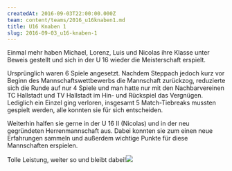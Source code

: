```yaml
---
createdAt: 2016-09-03T22:00:00.000Z
team: content/teams/2016_u16knaben1.md
title: U16 Knaben 1
slug: 2016-09-03_u16-knaben-1
---
```


Einmal mehr haben Michael, Lorenz, Luis und Nicolas ihre Klasse unter Beweis gestellt und sich in der U 16 wieder die Meisterschaft erspielt.

Ursprünglich waren 6 Spiele angesetzt. Nachdem Steppach jedoch kurz 
vor Beginn des Mannschaftswettbewerbs die Mannschaft zurückzog, 
reduzierte sich die Runde auf nur 4 Spiele und man hatte nur mit den 
Nachbarvereinen TC Hallstadt und TV Hallstadt im Hin- und Rückspiel das 
Vergnügen. Lediglich ein Einzel ging verloren, insgesamt 5 
Match-Tiebreaks mussten gespielt werden, alle konnten sie für sich 
entscheiden.

Weiterhin halfen sie gerne in der U 16 II (Nicolas) und in der neu 
gegründeten Herrenmannschaft aus. Dabei konnten sie zum einen neue 
Erfahrungen sammeln und außerdem wichtige Punkte für diese Mannschaften 
erspielen.

Tolle Leistung, weiter so und bleibt dabei!![](/uploads/2016/u16_1.jpg)
